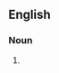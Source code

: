 {{also|théodolites}}

==English==

===Noun===
{{head|en|noun plural form}}

# {{plural of|theodolite|lang=en}}
